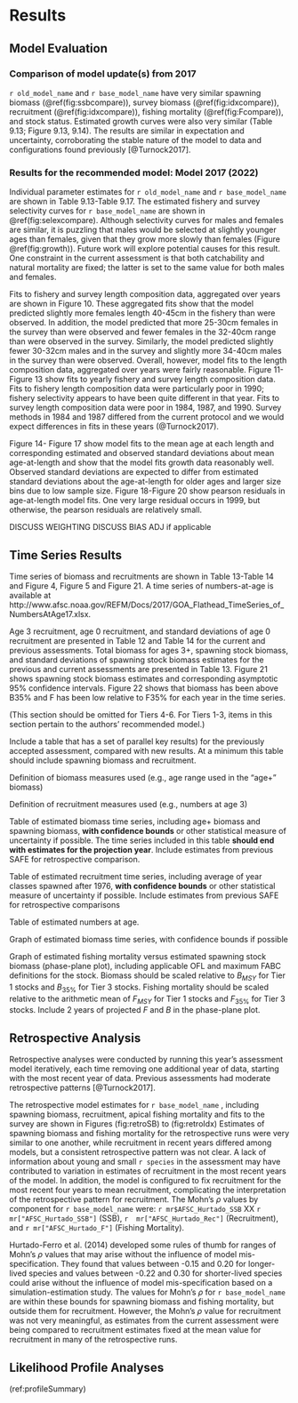 # Results

## Model Evaluation

### Comparison of model update(s) from 2017

`r old_model_name` and `r base_model_name`  have very similar spawning biomass (\@ref(fig:ssbcompare)), survey biomass (\@ref(fig:idxcompare)), recruitment (\@ref(fig:idxcompare)), fishing mortality (\@ref(fig:Fcompare)), and stock status. Estimated growth curves were also very similar (Table 9.13; Figure 9.13, 9.14). The results are similar in expectation and uncertainty, corroborating the stable nature of the model to data and configurations found previously [@Turnock2017].

### Results for the recommended model: Model 2017 (2022)

Individual parameter estimates for `r old_model_name` and `r base_model_name`  are shown in Table 9.13-Table 9.17.
The estimated fishery and survey selectivity curves for `r base_model_name` are shown in \@ref(fig:selexcompare). Although selectivity curves for males and females are similar, it is puzzling that males would be selected at slightly younger ages than females, given that they grow more slowly than females (Figure \@ref(fig:growth)). Future work will explore potential causes for this result. One constraint in the current assessment is that both catchability and natural mortality are fixed; the latter is set to the same value for both males and females.

Fits to fishery and survey length composition data, aggregated over years are shown in Figure 10. These aggregated fits show that the model predicted slightly more females length 40-45cm in the fishery than were observed. In addition, the model predicted that more 25-30cm females in the survey than were observed and fewer females in the 32-40cm range than were observed in the survey. Similarly, the model predicted slightly fewer 30-32cm males and in the survey and slightly more 34-40cm males in the survey than were observed. Overall, however, model fits to the length composition data, aggregated over years were fairly reasonable. Figure 11- Figure 13 show fits to yearly fishery and survey length composition data. Fits to fishery length composition data were particularly poor in 1990; fishery selectivity appears to have been quite different in that year. Fits to survey length composition data were poor in 1984, 1987, and 1990. Survey methods in 1984 and 1987 differed from the current protocol and we would expect differences in fits in these years (@Turnock2017).

Figure 14- Figure 17 show model fits to the mean age at each length and corresponding estimated and observed standard deviations about mean age-at-length and show that the model fits growth data reasonably well. Observed standard deviations are expected to differ from estimated standard deviations about the age-at-length for older ages and larger size bins due to low sample size. Figure 18-Figure 20 show pearson residuals in age-at-length model fits. One very large residual occurs in 1999, but otherwise, the pearson residuals are relatively small.

DISCUSS WEIGHTING
DISCUSS BIAS ADJ if applicable

## Time Series Results


Time series of biomass and recruitments are shown in Table 13-Table 14 and Figure 4, Figure 5 and Figure 21. A time series of numbers-at-age is available at http://www.afsc.noaa.gov/REFM/Docs/2017/GOA_Flathead_TimeSeries_of_NumbersAtAge17.xlsx. 

Age 3 recruitment, age 0 recruitment, and standard deviations of age 0 recruitment are presented in Table 12 and Table 14 for the current and previous assessments. Total biomass for ages 3+, spawning stock biomass, and standard deviations of spawning stock biomass estimates for the previous and current assessments are presented in Table 13. Figure 21 shows spawning stock biomass estimates and corresponding asymptotic 95% confidence intervals. Figure 22 shows that biomass has been above B35% and F has been low relative to F35% for each year in the time series.

(This section should be omitted for Tiers 4-6. 
For Tiers 1-3, items in this section pertain to the authors’ recommended model.)

Include a table that has a set of parallel key results) for the previously accepted assessment, compared with new results. At a minimum this table should include spawning biomass and recruitment. 

Definition of biomass measures used (e.g., age range used in the “age+” biomass)

Definition of recruitment measures used (e.g., numbers at age 3)

Table of estimated biomass time series, including age+ biomass and spawning biomass, **with confidence bounds** or other statistical measure of uncertainty if possible. 
The time series included in this table **should end with estimates for the projection year**. Include estimates from previous SAFE for retrospective comparison.

Table of estimated recruitment time series, including average of year classes spawned after 1976, **with confidence bounds** or other statistical measure of uncertainty if possible.  Include estimates from previous SAFE for retrospective comparisons

Table of estimated numbers at age. 

Graph of estimated biomass time series, with confidence bounds if possible

Graph of estimated fishing mortality versus estimated spawning stock biomass (phase-plane plot), including applicable OFL and maximum FABC definitions for the stock. 
Biomass should be scaled relative to $B_{MSY}$ for Tier 1 stocks and $B_{35\%}$ for Tier 3 stocks. 
Fishing mortality should be scaled relative to the arithmetic mean of $F_{MSY}$ for Tier 1 stocks and $F_{35\%}$ for Tier 3 stocks. 
Include 2 years of projected *F* and *B* in the phase-plane plot.

## Retrospective Analysis

Retrospective analyses were conducted by running this year’s assessment model iteratively, each time removing one additional year of data, starting with the most recent year of data. Previous assessments had moderate retrospective patterns [@Turnock2017].

The retrospective model estimates for `r base_model_name` , including spawning biomass, recruitment, apical fishing mortality and fits to the survey are shown in Figures \ref(fig:retroSB) to \ref(fig:retroIdx) Estimates of spawning biomass and fishing mortality for the retrospective runs were very similar to one another, while recruitment in recent years differed among models, but a consistent retrospective pattern was not clear. A lack of information about young and small `r species` in the assessment may have contributed to variation in estimates of recruitment in the most recent years of the model. In addition, the model is configured to fix recruitment for the most recent four years to mean recruitment, complicating the interpretation of the retrospective pattern for recruitment. The Mohn’s $\rho$ values by component for `r base_model_name` were: `r mr$AFSC_Hurtado_SSB` XX `r mr["AFSC_Hurtado_SSB"]` (SSB), `r  mr["AFSC_Hurtado_Rec"]` (Recruitment), and `r mr["AFSC_Hurtado_F"]` (Fishing Mortality).

Hurtado-Ferro et al. (2014) developed some rules of thumb for ranges of Mohn’s $\rho$ values that may arise without the influence of model mis-specification. They found that values between -0.15 and 0.20 for longer-lived species and values between -0.22 and 0.30 for shorter-lived species could arise without the influence of model mis-specification based on a simulation-estimation study. The values for Mohn’s $\rho$ for `r base_model_name` are within these bounds for spawning biomass and fishing mortality, but outside them for recruitment. However, the Mohn’s $\rho$ value for recruitment was not very meaningful, as estimates from the current assessment were being compared to recruitment estimates fixed at the mean value for recruitment in many of the retrospective runs.

## Likelihood Profile Analyses

(ref:profileSummary)
